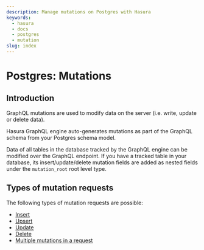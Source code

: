 ```yaml
---
description: Manage mutations on Postgres with Hasura
keywords:
  - hasura
  - docs
  - postgres
  - mutation
slug: index
---
```


# Postgres: Mutations

## Introduction

GraphQL mutations are used to modify data on the server (i.e. write,
update or delete data).

Hasura GraphQL engine auto-generates mutations as part of the GraphQL
schema from your Postgres schema model.

Data of all tables in the database tracked by the GraphQL engine can be
modified over the GraphQL endpoint. If you have a tracked table in your
database, its insert/update/delete mutation fields are added as nested
fields under the `mutation_root` root level type.

## Types of mutation requests

The following types of mutation requests are possible:

- [Insert](/graphql/core/databases/postgres/mutations/insert.mdx)
- [Upsert](/graphql/core/databases/postgres/mutations/upsert.mdx)
- [Update](/graphql/core/databases/postgres/mutations/update.mdx)
- [Delete](/graphql/core/databases/postgres/mutations/delete.mdx)
- [Multiple mutations in a request](/graphql/core/databases/postgres/mutations/multiple-mutations.mdx)

